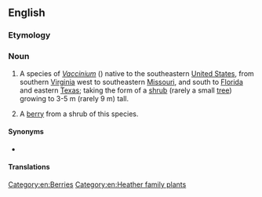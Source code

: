 ==English==

===Etymology===
{{rfe|lang=en}}

===Noun===
{{wikipedia}}
{{en-noun|~|farkleberries}}

# {{lb|en|uncountable}} A species of ''[[Vaccinium]]'' ({{taxlink|Vaccinium arboreum|species|noshow=1}}) native to the southeastern [[United States]], from southern [[Virginia]] west to southeastern [[Missouri]], and south to [[Florida]] and eastern [[Texas]]; taking the form of a [[shrub]] (rarely a small [[tree]]) growing to 3-5 m (rarely 9 m) tall.
# {{lb|en|countable}} A [[berry]] from a shrub of this species.

====Synonyms====
* {{l|en|sparkleberry}}

====Translations====
{{trans-top}}
{{trans-mid}}
{{trans-bottom}}

[[Category:en:Berries]]
[[Category:en:Heather family plants]]